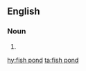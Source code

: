 ==English==

===Noun===
{{en-noun}}

# {{alternative spelling of|fishpond|lang=en}}

[[hy:fish pond]]
[[ta:fish pond]]
